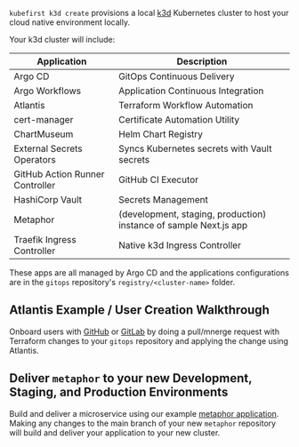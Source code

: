 `kubefirst k3d create` provisions a local [k3d](https://k3d.io) Kubernetes cluster to host your cloud native environment locally.

Your k3d cluster will include:

| Application                     | Description                                                                 |
|---------------------------------|-----------------------------------------------------------------------------|
| Argo CD                         | GitOps Continuous Delivery                                                  |
| Argo Workflows                  | Application Continuous Integration                                          |
| Atlantis                        | Terraform Workflow Automation                                               |
| cert-manager                    | Certificate Automation Utility                                              |
| ChartMuseum                     | Helm Chart Registry                                                         |
| External Secrets Operators      | Syncs Kubernetes secrets with Vault secrets                                 |
| GitHub Action Runner Controller | GitHub CI Executor                                                          |
| HashiCorp Vault                 | Secrets Management                                                          |
| Metaphor                        | (development, staging, production) instance of sample Next.js app           |
| Traefik Ingress Controller      | Native k3d Ingress Controller                                               |

These apps are all managed by Argo CD and the applications configurations are in the `gitops` repository's `registry/<cluster-name>` folder.

## Atlantis Example / User Creation Walkthrough

Onboard users with [GitHub](../../../../github/user-creation.mdx) or [GitLab](gitlab/user-creation.md) by doing a pull/mnerge request with Terraform changes to your `gitops` repository and applying the change using Atlantis.

## Deliver `metaphor` to your new Development, Staging, and Production Environments

Build and deliver a microservice using our example [metaphor application](../../explore/metaphor.mdx). Making any changes to the main branch of your new `metaphor` repository will build and deliver your application to your new cluster.